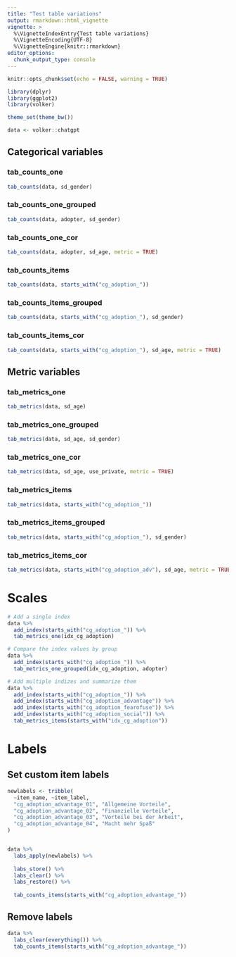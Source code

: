 ```yaml
---
title: "Test table variations"
output: rmarkdown::html_vignette
vignette: >
  %\VignetteIndexEntry{Test table variations}
  %\VignetteEncoding{UTF-8}
  %\VignetteEngine{knitr::rmarkdown}
editor_options: 
  chunk_output_type: console
---
```


```r
knitr::opts_chunk$set(echo = FALSE, warning = TRUE)

library(dplyr)
library(ggplot2)
library(volker)

theme_set(theme_bw())

data <- volker::chatgpt

```

## Categorical variables

### tab_counts_one
```r
tab_counts(data, sd_gender)
```

### tab_counts_one_grouped
```r
tab_counts(data, adopter, sd_gender)
```

### tab_counts_one_cor
```r
tab_counts(data, adopter, sd_age, metric = TRUE)
```

### tab_counts_items
```r
tab_counts(data, starts_with("cg_adoption_"))
```

### tab_counts_items_grouped
```r
tab_counts(data, starts_with("cg_adoption_"), sd_gender)
```

### tab_counts_items_cor
```r
tab_counts(data, starts_with("cg_adoption_"), sd_age, metric = TRUE)
```

## Metric variables

### tab_metrics_one
```r
tab_metrics(data, sd_age)
```

### tab_metrics_one_grouped
```r
tab_metrics(data, sd_age, sd_gender)
```

### tab_metrics_one_cor
```r
tab_metrics(data, sd_age, use_private, metric = TRUE)
```

### tab_metrics_items
```r
tab_metrics(data, starts_with("cg_adoption_"))
```

### tab_metrics_items_grouped
```r
tab_metrics(data, starts_with("cg_adoption_"), sd_gender)
```


### tab_metrics_items_cor
```r
tab_metrics(data, starts_with("cg_adoption_adv"), sd_age, metric = TRUE)
```

# Scales

```r
# Add a single index
data %>%
  add_index(starts_with("cg_adoption_")) %>%
  tab_metrics_one(idx_cg_adoption)

# Compare the index values by group
data %>%
  add_index(starts_with("cg_adoption_")) %>%
  tab_metrics_one_grouped(idx_cg_adoption, adopter)
```


```r
# Add multiple indizes and summarize them
data %>%
  add_index(starts_with("cg_adoption_")) %>%
  add_index(starts_with("cg_adoption_advantage")) %>%
  add_index(starts_with("cg_adoption_fearofuse")) %>%
  add_index(starts_with("cg_adoption_social")) %>%
  tab_metrics_items(starts_with("idx_cg_adoption"))
```

# Labels
## Set custom item labels

```r
newlabels <- tribble(
  ~item_name, ~item_label,
  "cg_adoption_advantage_01", "Allgemeine Vorteile",
  "cg_adoption_advantage_02", "Finanzielle Vorteile",
  "cg_adoption_advantage_03", "Vorteile bei der Arbeit",
  "cg_adoption_advantage_04", "Macht mehr Spaß"
)


data %>%
  labs_apply(newlabels) %>%
  
  labs_store() %>% 
  labs_clear() %>% 
  labs_restore() %>% 
  
  tab_counts_items(starts_with("cg_adoption_advantage_"))

```

## Remove labels

```r
data %>%
  labs_clear(everything()) %>%
  tab_counts_items(starts_with("cg_adoption_advantage_"))
```

